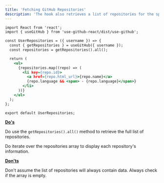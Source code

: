 ```yaml
---
title: 'Fetching GitHub Repositories'
description: 'The hook also retrieves a list of repositories for the specified user. This data is stored in the ```repositories``` state, which is an array of objects representing each repository.'
---
```


```htm
import React from 'react';
import { useGitHub } from 'use-github-react/dist/use-github';

const UserRepositories = ({ username }) => {
  const { getRepositories } = useGitHub({ username });
  const repositories = getRepositories().all();

  return (
    <ul>
      {repositories.map((repo) => (
        <li key={repo.id}>
          <a href={repo.html_url}>{repo.name}</a>
          {repo.language && <span> - {repo.language}</span>}
        </li>
      ))}
    </ul>
  );
};

export default UserRepositories;
```


**<ins>Do's</ins>**

Do use the ```getRepositories().all()``` method to retrieve the full list of repositories.

Do iterate over the repositories array to display each repository's information.

**<ins>Don'ts</ins>**

Don't assume the list of repositories will always contain data. Always check if the array is empty.